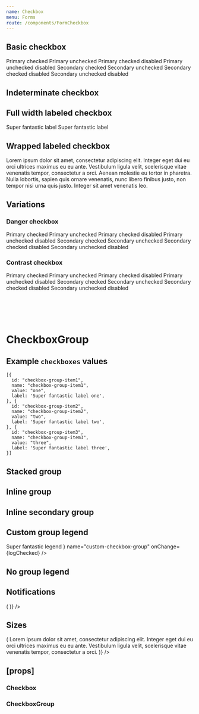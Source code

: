 ```yaml
---
name: Checkbox
menu: Forms
route: /components/FormCheckbox
---
```



<PageTitle src="components/Form/Checkbox" title="Checkbox" />

## Basic checkbox

<Playground>
  <ThemeWrapper>
    <Flex wrap direction="row">
      <Rhythm m={2}>
        <Flex direction="column">
          <Rhythm my={2}>
            <Checkbox checked name="basic" onChange={logChecked} />
            <Checkbox name="basic" onChange={logChecked} />
            <Checkbox checked name="basic" onChange={logChecked}>
              Primary checked
            </Checkbox>
            <Checkbox name="basic" onChange={logChecked}>
              Primary unchecked
            </Checkbox>
            <Checkbox checked disabled name="basic" onChange={logChecked}>
              Primary checked disabled
            </Checkbox>
            <Checkbox disabled name="basic" onChange={logChecked}>
              Primary unchecked disabled
            </Checkbox>
          </Rhythm>
        </Flex>
        <Flex direction="column">
          <Rhythm my={2}>
            <Checkbox checked name="basic" onChange={logChecked} variant="secondary" />
            <Checkbox name="basic" onChange={logChecked} variant="secondary" />
            <Checkbox checked name="basic" onChange={logChecked} variant="secondary">
              Secondary checked
            </Checkbox>
            <Checkbox name="basic" onChange={logChecked} variant="secondary">
              Secondary unchecked
            </Checkbox>
            <Checkbox checked disabled name="basic" onChange={logChecked} variant="secondary">
              Secondary checked disabled
            </Checkbox>
            <Checkbox disabled name="basic" onChange={logChecked} variant="secondary">
              Secondary unchecked disabled
            </Checkbox>
          </Rhythm>
        </Flex>
      </Rhythm>
    </Flex>
  </ThemeWrapper>
</Playground>

## Indeterminate checkbox

<Playground>
  <ThemeWrapper>
    <Rhythm my={2}>
      <FormComponentDemo unwrapped initialValue={false} property="checked" type="checkbox">
        <Checkbox indeterminate onChange={logChecked} />
      </FormComponentDemo>
      <FormComponentDemo unwrapped initialValue={false} property="checked" type="checkbox">
        <Checkbox indeterminate onChange={logChecked} variant="secondary" />
      </FormComponentDemo>
    </Rhythm>
  </ThemeWrapper>
</Playground>

## Full width labeled checkbox

<Playground>
  <ThemeWrapper>
    <Flex direction="column" style={{ width: 240 }}>
      <Rhythm my={2}>
        <Checkbox checked full name="labeled-Checkbox" onChange={logChecked}>
          Super fantastic label
        </Checkbox>
        <Checkbox full reverse name="labeled-Checkbox" onChange={logChecked}>
          Super fantastic label
        </Checkbox>
      </Rhythm>
    </Flex>
  </ThemeWrapper>
</Playground>

## Wrapped labeled checkbox

<Playground>
  <ThemeWrapper>
    <FormComponentDemo unwrapped initialValue={true} property="checked" type="checkbox">
      <Checkbox onChange={logChecked}>
        Lorem ipsum dolor sit amet, consectetur adipiscing elit. Integer eget dui eu orci ultrices maximus eu eu ante.
        Vestibulum ligula velit, scelerisque vitae venenatis tempor, consectetur a orci. Aenean molestie eu tortor in
        pharetra. Nulla lobortis, sapien quis ornare venenatis, nunc libero finibus justo, non tempor nisi urna quis
        justo. Integer sit amet venenatis leo.
      </Checkbox>
    </FormComponentDemo>
  </ThemeWrapper>
</Playground>

## Variations

### Danger checkbox

<Playground>
  <ThemeWrapper>
    <Flex wrap direction="row">
      <Rhythm m={2}>
        <Flex direction="column">
          <Rhythm my={2}>
            <Checkbox checked name="danger" onChange={logChecked} validity="danger">
              Primary checked
            </Checkbox>
            <Checkbox name="danger" onChange={logChecked} validity="danger">
              Primary unchecked
            </Checkbox>
            <Checkbox checked disabled name="danger" onChange={logChecked} validity="danger">
              Primary checked disabled
            </Checkbox>
            <Checkbox disabled name="danger" onChange={logChecked} validity="danger">
              Primary unchecked disabled
            </Checkbox>
          </Rhythm>
        </Flex>
        <Flex direction="column">
          <Rhythm my={2}>
            <Checkbox checked name="danger" onChange={logChecked} validity="danger" variant="secondary">
              Secondary checked
            </Checkbox>
            <Checkbox name="danger" onChange={logChecked} validity="danger" variant="secondary">
              Secondary unchecked
            </Checkbox>
            <Checkbox checked disabled name="danger" onChange={logChecked} validity="danger" variant="secondary">
              Secondary checked disabled
            </Checkbox>
            <Checkbox disabled name="danger" onChange={logChecked} validity="danger" variant="secondary">
              Secondary unchecked disabled
            </Checkbox>
          </Rhythm>
        </Flex>
      </Rhythm>
    </Flex>
  </ThemeWrapper>
</Playground>

### Contrast checkbox

<Playground>
  <ThemeWrapper contrast>
    <Flex wrap direction="row">
      <Rhythm m={2}>
        <Flex direction="column">
          <Rhythm my={2}>
            <Checkbox checked contrast name="contrast" onChange={logChecked}>
              Primary checked
            </Checkbox>
            <Checkbox contrast name="contrast" onChange={logChecked}>
              Primary unchecked
            </Checkbox>
            <Checkbox checked contrast disabled name="contrast" onChange={logChecked}>
              Primary checked disabled
            </Checkbox>
            <Checkbox contrast disabled name="contrast" onChange={logChecked}>
              Primary unchecked disabled
            </Checkbox>
          </Rhythm>
        </Flex>
        <Flex direction="column">
          <Rhythm my={2}>
            <Checkbox checked contrast name="contrast" onChange={logChecked} variant="secondary">
              Secondary checked
            </Checkbox>
            <Checkbox contrast name="contrast" onChange={logChecked} variant="secondary">
              Secondary unchecked
            </Checkbox>
            <Checkbox checked contrast disabled name="contrast" onChange={logChecked} variant="secondary">
              Secondary checked disabled
            </Checkbox>
            <Checkbox contrast disabled name="contrast" onChange={logChecked} variant="secondary">
              Secondary unchecked disabled
            </Checkbox>
          </Rhythm>
        </Flex>
      </Rhythm>
    </Flex>
  </ThemeWrapper>
</Playground>

# <br />

# CheckboxGroup

## Example `checkboxes` values

```
[{
  id: "checkbox-group-item1",
  name: "checkbox-group-item1",
  value: "one",
  label: 'Super fantastic label one',
}, {
  id: "checkbox-group-item2",
  name: "checkbox-group-item2",
  value: "two",
  label: 'Super fantastic label two',
}, {
  id: "checkbox-group-item3",
  name: "checkbox-group-item3",
  value: "three",
  label: 'Super fantastic label three',
}]
```

## Stacked group

<Playground>
  <FormComponentDemo initialValue={['one']} property="values" type="checkbox">
    <CheckboxGroup
      checkboxes={checkboxGroup}
      layout="stacked"
      legend="Super fantastic legend"
      name="stacked-checkbox-group"
      onChange={logChecked}
    />
  </FormComponentDemo>
</Playground>

## Inline group

<Playground>
  <FormComponentDemo initialValue={['one']} property="values" type="checkbox">
    <CheckboxGroup
      checkboxes={checkboxGroup}
      layout="inline"
      legend="Super fantastic legend"
      name="inline-checkbox-group"
      onChange={logChecked}
    />
  </FormComponentDemo>
</Playground>

## Inline secondary group

<Playground>
  <FormComponentDemo initialValue={['one']} property="values" type="checkbox">
    <CheckboxGroup
      checkboxes={checkboxGroup}
      layout="inline"
      legend="Super fantastic legend"
      name="inline-secondary-checkbox-group"
      onChange={logChecked}
      variant="secondary"
    />
  </FormComponentDemo>
</Playground>

## Custom group legend

<Playground>
  <FormComponentDemo initialValue={['one']} property="values" type="checkbox">
    <CheckboxGroup
      checkboxes={checkboxGroup}
      layout="inline"
      legend={
        <Typography as="legend" style={{ marginBottom: '8px' }} variants="medium-caps">
          Super fantastic legend
        </Typography>
      }
      name="custom-checkbox-group"
      onChange={logChecked}
    />
  </FormComponentDemo>
</Playground>

## No group legend

<Playground>
  <FormComponentDemo initialValue={['one']} property="values" type="checkbox">
    <CheckboxGroup checkboxes={checkboxGroup} layout="stacked" name="unlabeled-checkbox-group" onChange={logChecked} />
  </FormComponentDemo>
</Playground>

## Notifications

<Playground>
  <Looper
    list={['danger', 'warning', 'success', 'primary', 'neutral']}
    render={level => (
      <FormComponentDemo initialValue={['one']} property="values" type="checkbox">
        <NotifiedCheckboxGroup
          checkboxes={checkboxGroup}
          layout="inline"
          legend="Super fantastic legend"
          level={level}
          notification={`This is an example ${level} notification.`}
          onChange={logChecked}
        />
      </FormComponentDemo>
    )}
  />
</Playground>

## Sizes

<Playground>
  <ThemeWrapper>
    <Looper
      list={sizes}
      render={size => (
        <Rhythm py={3}>
          <FormComponentDemo unwrapped initialValue={true} property="checked" type="checkbox">
            <Checkbox onChange={logChecked} size={size}>
              Lorem ipsum dolor sit amet, consectetur adipiscing elit. Integer eget dui eu orci ultrices maximus eu eu
              ante. Vestibulum ligula velit, scelerisque vitae venenatis tempor, consectetur a orci.
            </Checkbox>
          </FormComponentDemo>
        </Rhythm>
      )}
    />
  </ThemeWrapper>
</Playground>

## \[props\]

### Checkbox

<Props of={Checkbox} />

### CheckboxGroup

<Props of={CheckboxGroup} />
